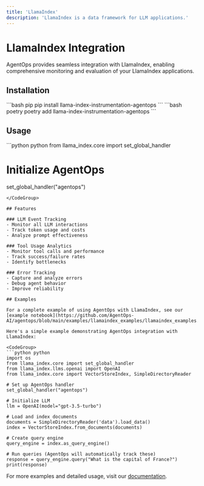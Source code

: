 ```yaml
---
title: 'LlamaIndex'
description: 'LlamaIndex is a data framework for LLM applications.'
---
```



# LlamaIndex Integration

AgentOps provides seamless integration with LlamaIndex, enabling comprehensive monitoring and evaluation of your LlamaIndex applications.

## Installation

<CodeGroup>
```bash pip
pip install llama-index-instrumentation-agentops
```
```bash poetry
poetry add llama-index-instrumentation-agentops
```
</CodeGroup>

## Usage

<CodeGroup>
```python python
from llama_index.core import set_global_handler

# Initialize AgentOps
set_global_handler("agentops")
```
</CodeGroup>

## Features

### LLM Event Tracking
- Monitor all LLM interactions
- Track token usage and costs
- Analyze prompt effectiveness

### Tool Usage Analytics
- Monitor tool calls and performance
- Track success/failure rates
- Identify bottlenecks

### Error Tracking
- Capture and analyze errors
- Debug agent behavior
- Improve reliability

## Examples

For a complete example of using AgentOps with LlamaIndex, see our [example notebook](https://github.com/AgentOps-AI/agentops/blob/main/examples/llamaindex_examples/llamaindex_examples.ipynb).

Here's a simple example demonstrating AgentOps integration with LlamaIndex:

<CodeGroup>
```python python
import os
from llama_index.core import set_global_handler
from llama_index.llms.openai import OpenAI
from llama_index.core import VectorStoreIndex, SimpleDirectoryReader

# Set up AgentOps handler
set_global_handler("agentops")

# Initialize LLM
llm = OpenAI(model="gpt-3.5-turbo")

# Load and index documents
documents = SimpleDirectoryReader('data').load_data()
index = VectorStoreIndex.from_documents(documents)

# Create query engine
query_engine = index.as_query_engine()

# Run queries (AgentOps will automatically track these)
response = query_engine.query("What is the capital of France?")
print(response)
```
</CodeGroup>

For more examples and detailed usage, visit our [documentation](https://docs.agentops.ai/integrations/llamaindex).

<script type="module" src="/scripts/github_stars.js"></script>
<script type="module" src="/scripts/link_to_api_button.js"></script>
<script type="module" src="/scripts/scroll-img-fadein-animation.js"></script>
<script type="module" src="/scripts/button_heartbeat_animation.js"></script>
<script type="css" src="/styles/styles.css"></script>
<script type="module" src="/scripts/adjust_api_dynamically.js"></script>
